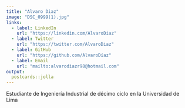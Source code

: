 ---
title: "Alvaro Diaz"
image: "DSC_0999(1).jpg"
links:
  - label: LinkedIn
    url: "https://linkedin.com/AlvaroDiaz"
  - label: Twitter
    url: "https://twitter.com/AlvaroDiaz"
  - label: GitHub
    url: "https://github.com/AlvaroDíaz"
  - label: Email
    url: "mailto:alvarodiazr98@hotmail.com"
output:
  postcards::jolla
---
 
Estudiante de Ingeniería Industrial de décimo ciclo en la Universidad de Lima
